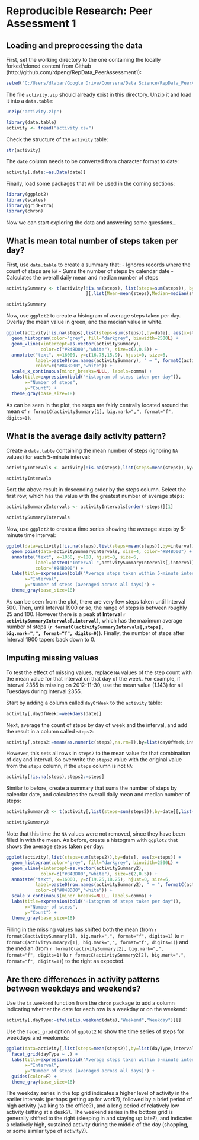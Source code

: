 # Reproducible Research: Peer Assessment 1


## Loading and preprocessing the data
First, set the working directory to the one containing the locally forked/cloned content from Github (http://github.com/rdpeng/RepData_PeerAssessment1):
```r
setwd("C:/Users/dlabar/Google Drive/Coursera/Data Science/RepData_PeerAssessment1")
```

The file `activity.zip` should already exist in this directory.  Unzip it and load it into a `data.table`:
```r
unzip("activity.zip")

library(data.table)
activity <- fread("activity.csv")
```

Check the structure of the `activity` table:
```r
str(activity)
```

The `date` column needs to be converted from character format to date:
```r
activity[,date:=as.Date(date)]
```

Finally, load some packages that will be used in the coming sections:
```r
library(ggplot2)
library(scales)
library(gridExtra)
library(chron)
```

Now we can start exploring the data and answering some questions...

## What is mean total number of steps taken per day?
First, use `data.table` to create a summary that:
- Ignores records where the count of steps are `NA`
- Sums the number of steps by calendar date
- Calculates the overall daily mean and median number of steps

```r
activitySummary <- t(activity[!is.na(steps), list(steps=sum(steps)), by=date
                              ][,list(Mean=mean(steps),Median=median(steps))])

activitySummary
```

Now, use `ggplot2` to create a histogram of average steps taken per day.  Overlay the mean value in green, and the median value in white.

```r
ggplot(activity[!is.na(steps),list(steps=sum(steps)),by=date], aes(x=steps)) +
  geom_histogram(color="grey", fill="darkgrey", binwidth=2500L) +
  geom_vline(xintercept=as.vector(activitySummary),
             color=c("#84BD00","white"), size=c(2,0.5)) +
  annotate("text", x=16000, y=c(16.75,15.9), hjust=0, size=6,
           label=paste0(row.names(activitySummary), " = ", formatC(activitySummary, big.mark=",", format="f", digits=1)),
           color=c("#84BD00","white")) +
  scale_x_continuous(minor_breaks=NULL, labels=comma) +
  labs(title=expression(bold("Histogram of steps taken per day")),
       x="Number of steps",
       y="Count") +
  theme_gray(base_size=18)

```

As can be seen in the plot, the steps are fairly centrally located around the mean of `r formatC(activitySummary[1], big.mark=",", format="f", digits=1)`.

## What is the average daily activity pattern?
Create a `data.table` containing the mean number of steps (ignoring `NA` values) for each 5-minute interval:
```r
activityIntervals <- activity[!is.na(steps),list(steps=mean(steps)),by=interval]

activityIntervals
```

Sort the above result in descending order by the steps column.  Select the first row, which has the value with the greatest number of average steps:
```r
activitySummaryIntervals <- activityIntervals[order(-steps)][1]

activitySummaryIntervals
```

Now, use `ggplot2` to create a time series showing the average steps by 5-minute time interval:
```r
ggplot(data=activity[!is.na(steps),list(steps=mean(steps)),by=interval], aes(x=interval,y=steps)) + geom_line(size=1) +
  geom_point(data=activitySummaryIntervals, size=4, color="#84BD00") +
  annotate("text", x=1050, y=188, hjust=0, size=6,
           label=paste0("Interval ",activitySummaryIntervals[,interval], " has the maximum\naverage number of steps (",formatC(activitySummaryIntervals[,steps], big.mark=",", format="f", digits=0),")"),
           color="#84BD00") +
  labs(title=expression(bold("Average steps taken within 5-minute intervals")),
       x="Interval",
       y="Number of steps (averaged across all days)") +
  theme_gray(base_size=18)
```

As can be seen from the plot, there are very few steps taken until Interval 500.  Then, until Interval 1900 or so, the range of steps is between roughly 25 and 100.  However there is a peak at **Interval `r activitySummaryIntervals[,interval]`**, which has the maximum average number of steps (**`r formatC(activitySummaryIntervals[,steps], big.mark=",", format="f", digits=0)`**).  Finally, the number of steps after Interval 1900 tapers back down to 0.

## Imputing missing values
To test the effect of missing values, replace `NA` values of the step count with the mean value for that interval on that day of the week.  For example, if Interval 2355 is missing on 2012-11-30, use the mean value (1.143) for all Tuesdays during Interval 2355.

Start by adding a column called `dayOfWeek` to the `activity` table:
```r
activity[,dayOfWeek:=weekdays(date)]
```

Next, average the count of steps by day of week and the interval, and add the result in a column called `steps2`:
```r
activity[,steps2:=mean(as.numeric(steps),na.rm=T),by=list(dayOfWeek,interval)]
```

However, this sets all rows in `steps2` to the mean value for that combination of day and interval.  So overwrite the `steps2` value with the original value from the `steps` column, if the `steps` column is not `NA`:
```r
activity[!is.na(steps),steps2:=steps]
```

Similar to before, create a summary that sums the number of steps by calendar date, and calculates the overall daily mean and median number of steps:

```r
activitySummary2 <- t(activity[,list(steps=sum(steps2)),by=date][,list(Mean=mean(steps),Median=median(steps))])

activitySummary2
```

Note that this time the `NA` values were not removed, since they have been filled in with the mean.  As before, create a histogram with `ggplot2` that shows the average steps taken per day:

```r
ggplot(activity[,list(steps=sum(steps2)),by=date], aes(x=steps)) +
  geom_histogram(color="grey", fill="darkgrey", binwidth=2500L) +
  geom_vline(xintercept=as.vector(activitySummary2),
             color=c("#84BD00","white"), size=c(2,0.5)) +
  annotate("text", x=16000, y=c(19.25,18.25), hjust=0, size=6,
           label=paste0(row.names(activitySummary2), " = ", formatC(activitySummary2, big.mark=",", format="f", digits=1)),
           color=c("#84BD00","white")) +
  scale_x_continuous(minor_breaks=NULL, labels=comma) +
  labs(title=expression(bold("Histogram of steps taken per day")),
       x="Number of steps",
       y="Count") +
  theme_gray(base_size=18)
```

Filling in the missing values has shifted both the mean (from `r formatC(activitySummary[1], big.mark=",", format="f", digits=1)` to `r formatC(activitySummary2[1], big.mark=",", format="f", digits=1)`) and the median (from `r formatC(activitySummary[2], big.mark=",", format="f", digits=1)` to `r formatC(activitySummary2[2], big.mark=",", format="f", digits=1)`) to the right as expected.

## Are there differences in activity patterns between weekdays and weekends?
Use the `is.weekend` function from the `chron` package to add a column indicating whether the date for each row is a weekday or on the weekend:
```r
activity[,dayType:=ifelse(is.weekend(date),"Weekend","Weekday")][]
```

Use the `facet_grid` option of `ggplot2` to show the time series of steps for weekdays and weekends:
```r
ggplot(data=activity[,list(steps=mean(steps2)),by=list(dayType,interval)], aes(x=interval,y=steps,color=dayType)) + geom_line(size=1) +
  facet_grid(dayType ~ .) +
  labs(title=expression(bold("Average steps taken within 5-minute intervals")),
       x="Interval",
       y="Number of steps (averaged across all days)") +
  guides(color=F) +
  theme_gray(base_size=18)
```

The weekday series in the top grid indicates a higher level of activity in the earlier intervals (perhaps getting up for work?), followed by a brief period of high activity (walking to the office?), and a long period of relatively low activity (sitting at a desk?).  The weekend series in the bottom grid is generally shifted to the right (sleeping in and staying up late?), and indicates a relatively high, sustained activity during the middle of the day (shopping, or some similar type of activity?).
